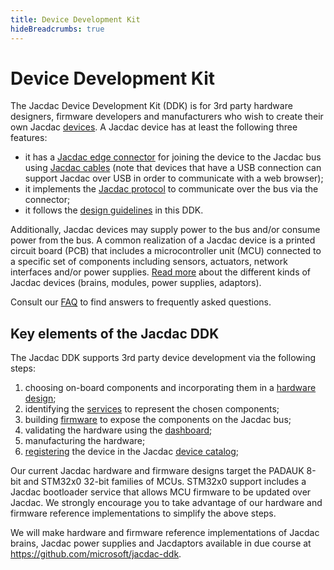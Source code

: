 ```yaml
---
title: Device Development Kit
hideBreadcrumbs: true
---
```


# Device Development Kit

The Jacdac Device Development Kit (DDK) is for 3rd party hardware designers, firmware developers and manufacturers who wish to create their own Jacdac [devices](/devices). A Jacdac device has at least the following three features:

-   it has a [Jacdac edge connector](/ddk/design#pcb-edge-connector) for joining the device to the Jacdac bus
    using [Jacdac cables](/ddk/design#cable-connectors-and-assemblies) (note that devices that have a USB connection can support Jacdac over USB in order to communicate with a web browser);
-   it implements the [Jacdac protocol](/reference/protocol/) to communicate over the bus via the connector;
-   it follows the [design guidelines](/ddk/design/) in this DDK.

Additionally, Jacdac devices may supply power to the bus and/or consume power from the bus. A common realization of a Jacdac device is a printed circuit board (PCB) that includes a microcontroller unit (MCU) connected to a specific set of components including sensors, actuators, network interfaces and/or power supplies. [Read more](/overview/clientserver) about the different kinds of Jacdac devices (brains, modules, power supplies, adaptors).

Consult our [FAQ](/ddk/faq) to find answers to frequently asked questions.

## Key elements of the Jacdac DDK

The Jacdac DDK supports 3rd party device development via the following steps:

1. choosing on-board components and incorporating them in a [hardware design](/ddk/design);
2. identifying the [services](/services/) to represent the chosen components;
3. building [firmware](/ddk/firmware/) to expose the components on the Jacdac bus;
4. validating the hardware using the [dashboard](/dashboard);
5. manufacturing the hardware;
6. [registering](/tools/device-registration) the device in the Jacdac [device catalog](/devices);

Our current Jacdac hardware and firmware designs target the PADAUK 8-bit and STM32x0 32-bit families of MCUs.
STM32x0 support includes a Jacdac bootloader service that allows MCU firmware to be updated over Jacdac.
We strongly encourage you to take advantage of our hardware and firmware reference implementations to simplify the above steps.

We will make hardware and firmware reference implementations of Jacdac brains,
Jacdac power supplies and Jacdaptors available in due course
at https://github.com/microsoft/jacdac-ddk.

